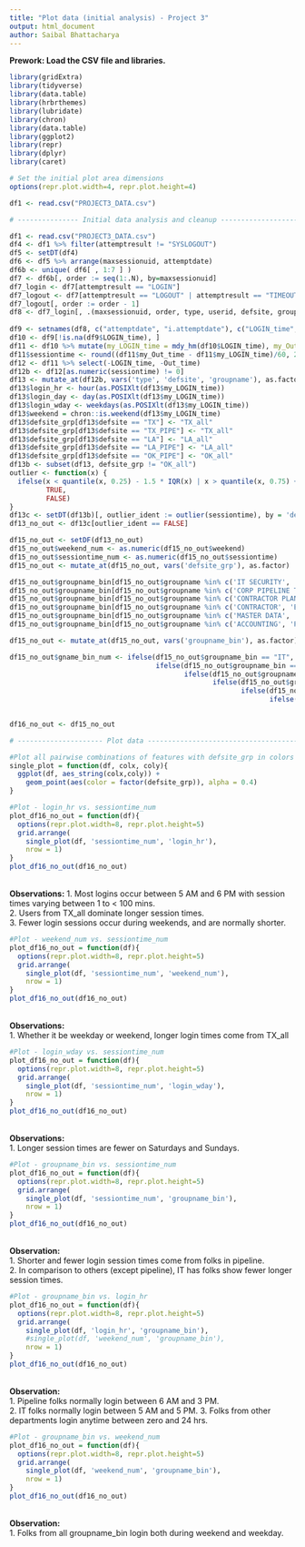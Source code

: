 ```yaml
---
title: "Plot data (initial analysis) - Project 3"
output: html_document
author: Saibal Bhattacharya
---
```


**Prework: Load the CSV file and libraries.**  
```r
library(gridExtra)
library(tidyverse)
library(data.table)
library(hrbrthemes)
library(lubridate)
library(chron)
library(data.table)
library(ggplot2)
library(repr)
library(dplyr)
library(caret)

# Set the initial plot area dimensions
options(repr.plot.width=4, repr.plot.height=4) 

df1 <- read.csv("PROJECT3_DATA.csv")

```

```r
# --------------- Initial data analysis and cleanup ----------------------------

df1 <- read.csv("PROJECT3_DATA.csv")
df4 <- df1 %>% filter(attemptresult != "SYSLOGOUT")
df5 <- setDT(df4)
df6 <- df5 %>% arrange(maxsessionuid, attemptdate)
df6b <- unique( df6[ , 1:7 ] )
df7 <- df6b[, order := seq(1:.N), by=maxsessionuid]
df7_login <- df7[attemptresult == "LOGIN"]
df7_logout <- df7[attemptresult == "LOGOUT" | attemptresult == "TIMEOUT" | attemptresult == "RESTART"]
df7_logout[, order := order - 1]
df8 <- df7_login[, .(maxsessionuid, order, type, userid, defsite, groupname, attemptdate)][df7_logout[, .(maxsessionuid, order, type, userid, defsite, groupname, attemptdate)], 
                                                                                           on=c("maxsessionuid", "order", "type", "userid", "defsite", "groupname"), nomatch=NA]
df9 <- setnames(df8, c("attemptdate", "i.attemptdate"), c("LOGIN_time", "Out_time"))
df10 <- df9[!is.na(df9$LOGIN_time), ]
df11 <- df10 %>% mutate(my_LOGIN_time = mdy_hm(df10$LOGIN_time), my_Out_time = mdy_hm(df10$Out_time))
df11$sessiontime <- round((df11$my_Out_time - df11$my_LOGIN_time)/60, 2)
df12 <- df11 %>% select(-LOGIN_time, -Out_time)
df12b <- df12[as.numeric(sessiontime) != 0]
df13 <- mutate_at(df12b, vars('type', 'defsite', 'groupname'), as.factor)
df13$login_hr <- hour(as.POSIXlt(df13$my_LOGIN_time))
df13$login_day <- day(as.POSIXlt(df13$my_LOGIN_time))
df13$login_wday <- weekdays(as.POSIXlt(df13$my_LOGIN_time))
df13$weekend = chron::is.weekend(df13$my_LOGIN_time)
df13$defsite_grp[df13$defsite == "TX"] <- "TX_all"
df13$defsite_grp[df13$defsite == "TX_PIPE"] <- "TX_all"
df13$defsite_grp[df13$defsite == "LA"] <- "LA_all"
df13$defsite_grp[df13$defsite == "LA_PIPE"] <- "LA_all"
df13$defsite_grp[df13$defsite == "OK_PIPE"] <- "OK_all"
df13b <- subset(df13, defsite_grp != "OK_all")
outlier <- function(x) {
  ifelse(x < quantile(x, 0.25) - 1.5 * IQR(x) | x > quantile(x, 0.75) + 1.5 * IQR(x), 
         TRUE, 
         FALSE)
}
df13c <- setDT(df13b)[, outlier_ident := outlier(sessiontime), by = 'defsite_grp']
df13_no_out <- df13c[outlier_ident == FALSE]

df15_no_out <- setDF(df13_no_out)
df15_no_out$weekend_num <- as.numeric(df15_no_out$weekend)
df15_no_out$sessiontime_num <- as.numeric(df15_no_out$sessiontime)
df15_no_out <- mutate_at(df15_no_out, vars('defsite_grp'), as.factor)

df15_no_out$groupname_bin[df15_no_out$groupname %in% c('IT SECURITY', 'IT ADMINISTRATOR', 'IT ANALYST')] <- 'IT'
df15_no_out$groupname_bin[df15_no_out$groupname %in% c('CORP PIPELINE TECH SUPPORT', 'PIPELINE FIELD MGMT','PIPELINE TECHNICIAN')] <- 'PIPELINE'
df15_no_out$groupname_bin[df15_no_out$groupname %in% c('CONTRACTOR PLANNER', 'PLANNER' , 'SCHEDULER')] <- 'PLANNING'
df15_no_out$groupname_bin[df15_no_out$groupname %in% c('CONTRACTOR', 'ENGINEER', 'QUICK REPORTING USER')] <- 'OPERATIONS'
df15_no_out$groupname_bin[df15_no_out$groupname %in% c('MASTER DATA', 'MAINTENANCE TECHNICIAN', 'CONTRACTOR TECHNICIAN', 'MAINTENANCE SUPERVISOR', 'CONTRACTOR SUPERVISOR')] <- 'MAINTENANCE'
df15_no_out$groupname_bin[df15_no_out$groupname %in% c('ACCOUNTING', 'PURCHASING MANAGER', 'SUPPLY CHAIN', 'STOREROOM MANAGER', 'STOREROOM CLERK', 'SENIOR STOREROOM CLERK')] <- 'SUPPLY CHAIN'

df15_no_out <- mutate_at(df15_no_out, vars('groupname_bin'), as.factor)

df15_no_out$gname_bin_num <- ifelse(df15_no_out$groupname_bin == "IT", 1,
                                    ifelse(df15_no_out$groupname_bin == "MAINTENANCE", 2,
                                           ifelse(df15_no_out$groupname_bin == "OPERATIONS", 3,
                                                  ifelse(df15_no_out$groupname_bin == "PIPELINE", 4,
                                                         ifelse(df15_no_out$groupname_bin == "PLANNING", 5,
                                                                ifelse(df15_no_out$groupname_bin == "SUPPLY CHAIN", 6,
                                                                       NA ))))))

df16_no_out <- df15_no_out

```

```r
# --------------------- Plot data --------------------------------------

#Plot all pairwise combinations of features with defsite_grp in colors
single_plot = function(df, colx, coly){
  ggplot(df, aes_string(colx,coly)) +
    geom_point(aes(color = factor(defsite_grp)), alpha = 0.4)
}

#Plot - login_hr vs. sessiontime_num 
plot_df16_no_out = function(df){
  options(repr.plot.width=8, repr.plot.height=5)
  grid.arrange(
    single_plot(df, 'sessiontime_num', 'login_hr'),
    nrow = 1)
}
plot_df16_no_out(df16_no_out)

```
<br>
**Observations:** 
1. Most logins occur between 5 AM and 6 PM with session times varying between 1 to < 100 mins.  
2. Users from TX_all dominate longer session times.  
3. Fewer login sessions occur during weekends, and are normally shorter.  

```r
#Plot - weekend_num vs. sessiontime_num 
plot_df16_no_out = function(df){
  options(repr.plot.width=8, repr.plot.height=5)
  grid.arrange(
    single_plot(df, 'sessiontime_num', 'weekend_num'),
    nrow = 1)
}
plot_df16_no_out(df16_no_out)

```
<br>
**Observations:**    
1. Whether it be weekday or weekend, longer login times come from TX_all

```r
#Plot - login_wday vs. sessiontime_num 
plot_df16_no_out = function(df){
  options(repr.plot.width=8, repr.plot.height=5)
  grid.arrange(
    single_plot(df, 'sessiontime_num', 'login_wday'),
    nrow = 1)
}
plot_df16_no_out(df16_no_out)

```
<br>
**Observations:**  
1. Longer session times are fewer on Saturdays and Sundays.

```r
#Plot - groupname_bin vs. sessiontime_num 
plot_df16_no_out = function(df){
  options(repr.plot.width=8, repr.plot.height=5)
  grid.arrange(
    single_plot(df, 'sessiontime_num', 'groupname_bin'),
    nrow = 1)
}
plot_df16_no_out(df16_no_out)

```
<br>
**Observation:**  
1. Shorter and fewer login session times come from folks in pipeline.  
2. In comparison to others (except pipeline), IT has folks show fewer longer session times.

```r
#Plot - groupname_bin vs. login_hr 
plot_df16_no_out = function(df){
  options(repr.plot.width=8, repr.plot.height=5)
  grid.arrange(
    single_plot(df, 'login_hr', 'groupname_bin'),
    #single_plot(df, 'weekend_num', 'groupname_bin'),
    nrow = 1)
}
plot_df16_no_out(df16_no_out)

```
<br>
**Observation:**  
1. Pipeline folks normally login between 6 AM and 3 PM.  
2. IT folks normally login between 5 AM and 5 PM.
3. Folks from other departments login anytime between zero and 24 hrs.

```r
#Plot - groupname_bin vs. weekend_num 
plot_df16_no_out = function(df){
  options(repr.plot.width=8, repr.plot.height=5)
  grid.arrange(
    single_plot(df, 'weekend_num', 'groupname_bin'),
    nrow = 1)
}
plot_df16_no_out(df16_no_out)

```
<br>
**Observation:**  
1. Folks from all groupname_bin login both during weekend and weekday.










